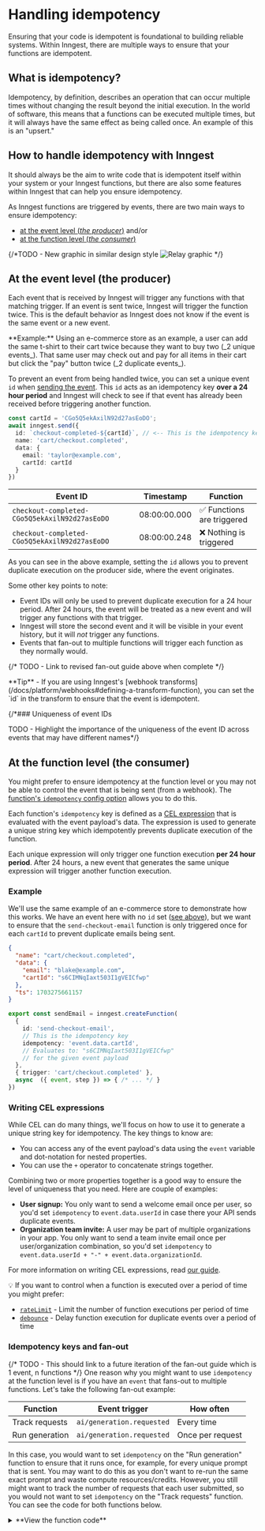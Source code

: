 
# Handling idempotency

Ensuring that your code is idempotent is foundational to building reliable systems. Within Inngest, there are multiple ways to ensure that your functions are idempotent.

## What is idempotency?

Idempotency, by definition, describes an operation that can occur multiple times without changing the result beyond the initial execution. In the world of software, this means that a functions can be executed multiple times, but it will always have the same effect as being called once. An example of this is an "upsert."

## How to handle idempotency with Inngest

It should always be the aim to write code that is idempotent itself within your system or your Inngest functions, but there are also some features within Inngest that can help you ensure idempotency.

As Inngest functions are triggered by events, there are two main ways to ensure idempotency:

* [at the event level (_the producer_)](#at-the-event-level-the-producer) and/or
* [at the function level (_the consumer_)](#at-the-function-level-the-consumer)

{/*TODO - New graphic in similar design style ![Relay graphic](/assets/docs/platform/replay/featured-image.png) */}

## At the event level (the producer)

Each event that is received by Inngest will trigger any functions with that matching trigger. If an event is sent twice, Inngest will trigger the function twice. This is the default behavior as Inngest does not know if the event is the same event or a new event.

<Callout>
**Example:** Using an e-commerce store as an example, a user can add the same t-shirt to their cart twice because they want to buy two (_2 unique events_). That same user may check out and pay for all items in their cart but click the "pay" button twice (_2 duplicate events_).
</Callout>

To prevent an event from being handled twice, you can set a unique event `id` when [sending the event](/docs/reference/events/send#inngest-send-event-payload-event-payload-promise). This `id` acts as an idempotency key **over a 24 hour period** and Inngest will check to see if that event has already been received before triggering another function.

```ts
const cartId = 'CGo5Q5ekAxilN92d27asEoDO';
await inngest.send({
  id: `checkout-completed-${cartId}`, // <-- This is the idempotency key
  name: 'cart/checkout.completed',
  data: {
    email: 'taylor@example.com',
    cartId: cartId
  }
})
```

| Event ID | Timestamp | Function |
| -------- | --------- | -------- |
| `checkout-completed-CGo5Q5ekAxilN92d27asEoDO` | 08:00:00.000 | ✅ Functions are triggered |
| `checkout-completed-CGo5Q5ekAxilN92d27asEoDO` | 08:00:00.248 | ❌ Nothing is triggered |

As you can see in the above example, setting the `id` allows you to prevent duplicate execution on the producer side, where the event originates.

Some other key points to note:

* Event IDs will only be used to prevent duplicate execution for a 24 hour period. After 24 hours, the event will be treated as a new event and will trigger any functions with that trigger.
* Inngest will store the second event and it will be visible in your event history, but it will _not_ trigger any functions.
* Events that fan-out to multiple functions will trigger each function as they normally would.

{/* TODO - Link to revised fan-out guide above when complete */}

<Callout>
  **Tip** - If you are using Inngest's [webhook transforms](/docs/platform/webhooks#defining-a-transform-function), you can set the `id` in the transform to ensure that the event is idempotent.
</Callout>

{/*### Uniqueness of event IDs

TODO - Highlight the importance of the uniqueness of the event ID across events that may have different names*/}

## At the function level (the consumer)

You might prefer to ensure idempotency at the function level or you may not be able to control the event that is being sent (from a webhook). The [function's `idempotency` config option](/docs/reference/functions/create#inngest-create-function-configuration-trigger-handler-inngest-function) allows you to do this.

Each function's `idempotency` key is defined as a [CEL expression](/docs/guides/writing-expressions) that is evaluated with the event payload's data. The expression is used to generate a unique string key which idempotently prevents duplicate execution of the function.

Each unique expression will only trigger one function execution **per 24 hour period**. After 24 hours, a new event that generates the same unique expression will trigger another function execution.

### Example

We'll use the same example of an e-commerce store to demonstrate how this works. We have an event here with no `id` set ([see above](#at-the-event-level-the-producer)), but we want to ensure that the `send-checkout-email` function is only triggered once for each `cartId` to prevent duplicate emails being sent.

<Row>
  <Col>

```json {{ title: "Event payload"}}
{
  "name": "cart/checkout.completed",
  "data": {
    "email": "blake@example.com",
    "cartId": "s6CIMNqIaxt503I1gVEICfwp"
  },
  "ts": 1703275661157
}
```

  </Col>
  <Col>

```ts {{ title: "Function definition with idempotency key"}}
export const sendEmail = inngest.createFunction(
  {
    id: 'send-checkout-email',
    // This is the idempotency key
    idempotency: 'event.data.cartId',
    // Evaluates to: "s6CIMNqIaxt503I1gVEICfwp"
    // for the given event payload
  },
  { trigger: 'cart/checkout.completed' },
  async  ({ event, step }) => { /* ... */ }
})
```

  </Col>
</Row>

### Writing CEL expressions

While CEL can do many things, we'll focus on how to use it to generate a unique string key for idempotency. The key things to know are:

* You can access any of the event payload's data using the `event` variable and dot-notation for nested properties.
* You can use the `+` operator to concatenate strings together.

Combining two or more properties together is a good way to ensure the level of uniqueness that you need. Here are couple of examples:

* **User signup:** You only want to send a welcome email once per user, so you'd set `idempotency` to `event.data.userId` in case there your API sends duplicate events.
* **Organization team invite:** A user may be part of multiple organizations in your app. You only want to send a team invite email once per user/organization combination, so you'd set `idempotency` to `event.data.userId + "-" + event.data.organizationId`.

For more information on writing CEL expressions, read [our guide](/docs/guides/writing-expressions).

<Callout>
  💡 If you want to control when a function is executed over a period of time you might prefer:

  * [`rateLimit`](/docs/reference/functions/rate-limit) - Limit the number of function executions per period of time
  * [`debounce`](/docs/reference/functions/debounce) - Delay function execution for duplicate events over a period of time
</Callout>

### Idempotency keys and fan-out

{/* TODO - This should link to a future iteration of the fan-out guide which is 1 event, n functions */}
One reason why you might want to use `idempotency` at the function level is if you have an `event` that fans-out to multiple functions. Let's take the following fan-out example:

| Function | Event trigger | How often |
| -------- | ------------- | --------- |
| Track requests | `ai/generation.requested` | Every time |
| Run generation | `ai/generation.requested` | Once per request |

In this case, you would want to set `idempotency` on the "Run generation" function to ensure that it runs once, for example, for every unique prompt that is sent. You may want to do this as you don't want to re-run the same exact prompt and waste compute resources/credits. However, you still might want to track the number of requests that each user submitted, so you would not want to set `idempotency` on the "Track requests" function. You can see the code for both functions below.

<details>
  <summary>**View the function code**</summary>

  Both functions use the same event trigger, `ai/generation.requested` which contains a `promptHash` and a `userId` in the event payload.

```ts {{ title: "Track requests function" }}
const trackRequests = inngest.createFunction(
  { id: 'track-requests' },
  { event: 'ai/generation.requested' },
  async ({ event, step }) => {
    // Track the request
  }
)
```

```ts {{ title: "Run generation function" }}
const runGeneration = inngest.createFunction(
  {
    id: 'run-generation',
    // Given the event payload sends a hash of the prompt,
    // this will only run once per unique prompt per user
    // every 24 hours:
    idempotency: `event.data.promptHash + "-" + event.data.userId`
  },
  { event: 'ai/generation.requested' },
  async ({ event, step }) => {
    // Track the request
  }
)
```

</details>




